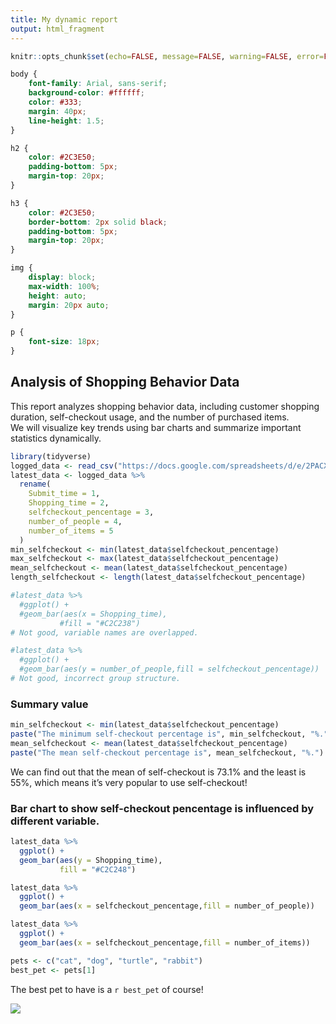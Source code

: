 ---
title: My dynamic report
output: html_fragment
---

```{r setup, include=FALSE}
knitr::opts_chunk$set(echo=FALSE, message=FALSE, warning=FALSE, error=FALSE)

```

```{css}
body {
    font-family: Arial, sans-serif;
    background-color: #ffffff;
    color: #333;
    margin: 40px;
    line-height: 1.5;
}

h2 {
    color: #2C3E50;
    padding-bottom: 5px;
    margin-top: 20px;
}

h3 {
    color: #2C3E50;
    border-bottom: 2px solid black;
    padding-bottom: 5px;
    margin-top: 20px;
}

img {
    display: block;
    max-width: 100%;
    height: auto;
    margin: 20px auto;
}

p {
    font-size: 18px;
}

```

## Analysis of Shopping Behavior Data

This report analyzes shopping behavior data, including customer shopping duration, self-checkout usage, and the number of purchased items.  
We will visualize key trends using bar charts and summarize important statistics dynamically.

```{r, echo=FALSE}
library(tidyverse)
logged_data <- read_csv("https://docs.google.com/spreadsheets/d/e/2PACX-1vQC_klODuSOAtCAmIus5-8i9VOzabUGNs0sx9QXFo-hjFr-9-qu1I62Uocz1TxeDjzcA2XEhsTYd5Iu/pub?output=csv")
latest_data <- logged_data %>%
  rename(
    Submit_time = 1,
    Shopping_time = 2,
    selfcheckout_pencentage = 3,
    number_of_people = 4,
    number_of_items = 5 
  )
min_selfcheckout <- min(latest_data$selfcheckout_pencentage)
max_selfcheckout <- max(latest_data$selfcheckout_pencentage)
mean_selfcheckout <- mean(latest_data$selfcheckout_pencentage)
length_selfcheckout <- length(latest_data$selfcheckout_pencentage)

#latest_data %>%
  #ggplot() +
  #geom_bar(aes(x = Shopping_time),
           #fill = "#C2C238")
# Not good, variable names are overlapped.

#latest_data %>%
  #ggplot() +
  #geom_bar(aes(y = number_of_people,fill = selfcheckout_pencentage))
# Not good, incorrect group structure.


```

### Summary value
```{r, echo=FALSE}
min_selfcheckout <- min(latest_data$selfcheckout_pencentage)
paste("The minimum self-checkout percentage is", min_selfcheckout, "%.")
mean_selfcheckout <- mean(latest_data$selfcheckout_pencentage)
paste("The mean self-checkout percentage is", mean_selfcheckout, "%.")

```
We can find out that the mean of self-checkout is 73.1% and the least is 55%, which means it's very popular to use self-checkout!

### Bar chart to show self-checkout pencentage is influenced by different variable.
```{r, echo=FALSE}
latest_data %>%
  ggplot() +
  geom_bar(aes(y = Shopping_time),
           fill = "#C2C248")

```

```{r, echo=FALSE}
latest_data %>%
  ggplot() +
  geom_bar(aes(x = selfcheckout_pencentage,fill = number_of_people))
```

```{r, echo=FALSE}
latest_data %>%
  ggplot() +
  geom_bar(aes(x = selfcheckout_pencentage,fill = number_of_items))
```

```{r, echo=FALSE}
pets <- c("cat", "dog", "turtle", "rabbit")
best_pet <- pets[1]

```
The best pet to have is a `r best_pet` of course!

![](https://c.tenor.com/-qBsG1HwR4oAAAAC/tenor.gif)

